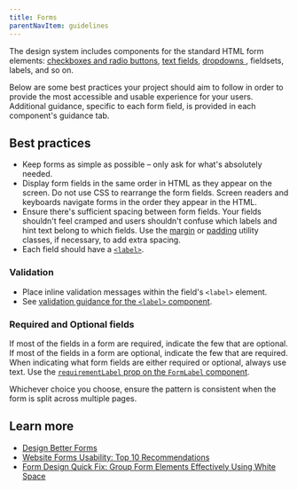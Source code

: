 ```yaml
---
title: Forms
parentNavItem: guidelines
---
```


The design system includes components for the standard HTML form elements: [checkboxes and radio buttons](https://design.cms.gov/components/choice), [text fields](https://design.cms.gov/components/text-field), [dropdowns ](https://design.cms.gov/components/dropdown), fieldsets, labels, and so on.

Below are some best practices your project should aim to follow in order to provide the most accessible and usable experience for your users. Additional guidance, specific to each form field, is provided in each component's guidance tab.

## Best practices

- Keep forms as simple as possible – only ask for what's absolutely needed.
- Display form fields in the same order in HTML as they appear on the screen. Do not use CSS to rearrange the form fields. Screen readers and keyboards navigate forms in the order they appear in the HTML.
- Ensure there's sufficient spacing between form fields. Your fields shouldn't feel cramped and users shouldn't confuse which labels and hint text belong to which fields. Use the [margin](https://design.cms.gov/utilities/margin) or [padding](https://design.cms.gov/utilities/padding) utility classes, if necessary, to add extra spacing.
- Each field should have a [`<label>`](https://design.cms.gov/components/form-label).

### Validation

- Place inline validation messages within the field's `<label>` element.
- See [validation guidance for the `<label>` component](https://design.cms.gov/components/form-label/#guidance).

### Required and Optional fields

If most of the fields in a form are required, indicate the few that are optional. If most of the fields in a form are optional, indicate the few that are required. When indicating what form fields are either required or optional, always use text. Use the [`requirementLabel` prop on the `FormLabel` component](https://design.cms.gov/components/form-label/#usage).

Whichever choice you choose, ensure the pattern is consistent when the form is split across multiple pages.

## Learn more

- [Design Better Forms](https://uxdesign.cc/design-better-forms-96fadca0f49c)
- [Website Forms Usability: Top 10 Recommendations](https://www.nngroup.com/articles/web-form-design/)
- [Form Design Quick Fix: Group Form Elements Effectively Using White Space](https://www.nngroup.com/articles/form-design-white-space/)
